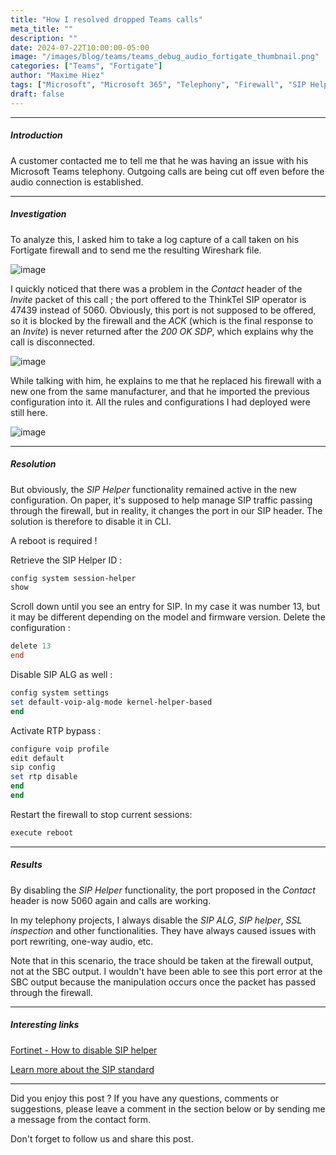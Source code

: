 ```yaml
---
title: "How I resolved dropped Teams calls"
meta_title: ""
description: ""
date: 2024-07-22T10:00:00-05:00
image: "/images/blog/teams/teams_debug_audio_fortigate_thumbnail.png"
categories: ["Teams", "Fortigate"]
author: "Maxime Hiez"
tags: ["Microsoft", "Microsoft 365", "Telephony", "Firewall", "SIP Helper", "SIP ALG", "No audio", "Wireshark", "Logs", "Direct Routing"]
draft: false
---
```

---

##### Introduction
A customer contacted me to tell me that he was having an issue with his Microsoft Teams telephony. Outgoing calls are being cut off even before the audio connection is established.

---

##### Investigation
To analyze this, I asked him to take a log capture of a call taken on his Fortigate firewall and to send me the resulting Wireshark file.

![image](/images/blog/teams/teams_debug_audio_fortigate_001.png)

I quickly noticed that there was a problem in the *Contact* header of the *Invite* packet of this call ; the port offered to the ThinkTel SIP operator is 47439 instead of 5060. Obviously, this port is not supposed to be offered, so it is blocked by the firewall and the *ACK* (which is the final response to an *Invite*) is never returned after the *200 OK SDP*, which explains why the call is disconnected.

![image](/images/blog/teams/teams_debug_audio_fortigate_002.png)

While talking with him, he explains to me that he replaced his firewall with a new one from the same manufacturer, and that he imported the previous configuration into it. All the rules and configurations I had deployed were still here.

![image](/images/blog/teams/teams_debug_audio_fortigate_003.png)

---

##### Resolution
But obviously, the *SIP Helper* functionality remained active in the new configuration. On paper, it's supposed to help manage SIP traffic passing through the firewall, but in reality, it changes the port in our SIP header. The solution is therefore to disable it in CLI.

<Notice type="warning">A reboot is required !</Notice>

Retrieve the SIP Helper ID :
```powershell
config system session-helper
show
```

Scroll down until you see an entry for SIP. In my case it was number 13, but it may be different depending on the model and firmware version. Delete the configuration :
```powershell
delete 13
end
```

Disable SIP ALG as well :
```powershell
config system settings
set default-voip-alg-mode kernel-helper-based
end
```

Activate RTP bypass :
```powershell
configure voip profile
edit default
sip config
set rtp disable
end
end
```

Restart the firewall to stop current sessions:
```powershell
execute reboot
```

---

##### Results
By disabling the *SIP Helper* functionality, the port proposed in the *Contact* header is now 5060 again and calls are working.

In my telephony projects, I always disable the *SIP ALG*, *SIP helper*, *SSL inspection* and other functionalities. They have always caused issues with port rewriting, one-way audio, etc.

Note that in this scenario, the trace should be taken at the firewall output, not at the SBC output. I wouldn't have been able to see this port error at the SBC output because the manipulation occurs once the packet has passed through the firewall.

---

##### Interesting links
[Fortinet - How to disable SIP helper](https://community.fortinet.com/t5/FortiGate/Technical-Tip-Disabling-VoIP-Inspection/ta-p/194131)

[Learn more about the SIP standard](https://www.ietf.org/rfc/rfc3261.txt)

---


Did you enjoy this post ? If you have any questions, comments or suggestions, please leave a comment in the section below or by sending me a message from the contact form.

Don't forget to follow us and share this post.